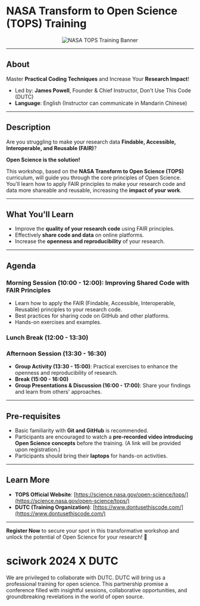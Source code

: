 # NASA Transform to Open Science (TOPS) Training

<div align="center">

<img src="nasa_tops_training.jpg" alt="NASA TOPS Training Banner" caption="Transform your research with Open Science principles." />

</div>

---

## About

Master **Practical Coding Techniques** and Increase Your **Research Impact**!
- Led by: **James Powell**, Founder & Chief Instructor, Don't Use This Code (DUTC)
- **Language**: English (Instructor can communicate in Mandarin Chinese)

---

## Description

Are you struggling to make your research data **Findable, Accessible, Interoperable, and Reusable (FAIR)**?

**Open Science is the solution!**

This workshop, based on the **NASA Transform to Open Science (TOPS)** curriculum, will guide you through the core principles of Open Science. You'll learn how to apply FAIR principles to make your research code and data more shareable and reusable, increasing the **impact of your work**.

---

## What You'll Learn

- Improve the **quality of your research code** using FAIR principles.
- Effectively **share code and data** on online platforms.
- Increase the **openness and reproducibility** of your research.

---

## Agenda

### Morning Session (10:00 - 12:00): Improving Shared Code with FAIR Principles

- Learn how to apply the FAIR (Findable, Accessible, Interoperable, Reusable) principles to your research code.
- Best practices for sharing code on GitHub and other platforms.
- Hands-on exercises and examples.

### Lunch Break (12:00 - 13:30)

### Afternoon Session (13:30 - 16:30)

- **Group Activity (13:30 - 15:00)**: Practical exercises to enhance the openness and reproducibility of research.
- **Break (15:00 - 16:00)**
- **Group Presentations & Discussion (16:00 - 17:00)**: Share your findings and learn from others' approaches.

---

## Pre-requisites

- Basic familiarity with **Git and GitHub** is recommended.
- Participants are encouraged to watch a **pre-recorded video introducing Open Science concepts** before the training. (A link will be provided upon registration.)
- Participants should bring their **laptops** for hands-on activities.

---

## Learn More

- **TOPS Official Website**: [https://science.nasa.gov/open-science/tops/](https://science.nasa.gov/open-science/tops/)
- **DUTC (Training Organization)**: [https://www.dontusethiscode.com/](https://www.dontusethiscode.com/)

---

**Register Now** to secure your spot in this transformative workshop and unlock the potential of Open Science for your research! 🚀


# sciwork 2024 X DUTC

We are privileged to collaborate with DUTC. DUTC will bring us a professional training for open science. This partnership promise a conference filled with insightful sessions, collaborative opportunities, and groundbreaking revelations in the world of open source.

